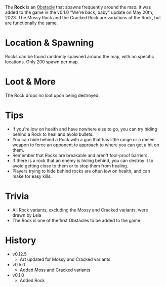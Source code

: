 The **Rock** is an [Obstacle](/obstacles) that spawns frequently around the map. It was added to the game in the v0.1.0 "We're back, baby" update on May 20th, 2023. The Mossy Rock and the Cracked Rock are variations of the Rock, but are functionally the same.

# Location & Spawning
Rocks can be found randomly spawned around the map, with no specific locations. Only 200 spawn per map.

# Loot & More
The Rock drops no loot upon being destroyed.

# Tips
- If you're low on health and have nowhere else to go, you can try hiding behind a Rock to heal and avoid bullets.
- You can hide behind a Rock with a gun that has little range or a melee weapon to force an opponent to approach to where you can get a hit on them.
- Remember that Rocks are breakable and aren't fool-proof barriers.
- If there is a rock that an enemy is hiding behind, you can destroy it to avoid getting close to them or to stop them from healing.
- Players trying to hide behind rocks are often low on health, and can make for easy kills.

# Trivia
- All Rock variants, excluding the Mossy and Cracked variants, were drawn by Leia
- The Rock is one of the first Obstacles to be added to the game

# History
- v0.12.5
  - Art updated for Mossy and Cracked variants
- v0.5.0
  - Added Moss and Cracked variants
- v0.1.0
  - Added Rock

